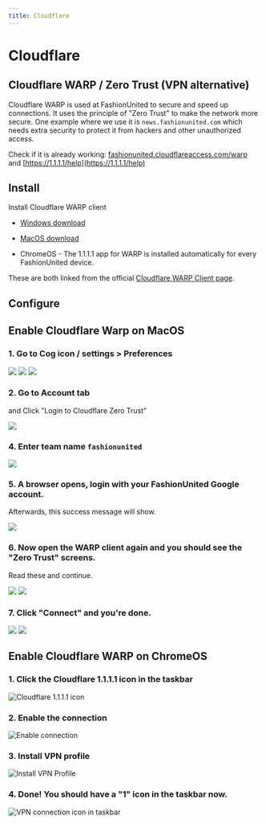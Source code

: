 ```yaml
---
title: Cloudflare
---
```



# Cloudflare

## Cloudflare WARP / Zero Trust (VPN alternative)

Cloudflare WARP is used at FashionUnited to secure and speed up connections. It uses the principle of "Zero Trust" to make the network more secure. One example where we use it is `news.fashionunited.com` which needs extra security to protect it from hackers and other unauthorized access.

Check if it is already working: [fashionunited.cloudflareaccess.com/warp](https://fashionunited.cloudflareaccess.com/warp) and [https://1.1.1.1/help](https://1.1.1.1/help)

## Install

Install Cloudflare WARP client

- [Windows download](https://install.appcenter.ms/orgs/cloudflare/apps/1.1.1.1-windows-1/distribution_groups/release)

- [MacOS download](https://install.appcenter.ms/orgs/cloudflare/apps/1.1.1.1-macos-1/distribution_groups/release)

- ChromeOS - The 1.1.1.1 app for WARP is installed automatically for every FashionUnited device.

These are both linked from the official [Cloudflare WARP Client page](https://developers.cloudflare.com/warp-client/get-started/).


## Configure

<Tabs>
  <TabItem label="MacOS">

## Enable Cloudflare Warp on MacOS

### 1. Go to Cog icon / settings > Preferences

![](https://imagedelivery.net/7czaBv4WuiSsJFxi583jUw/1cd68a2a-0e4e-4c51-8f50-a74a9a30f800/public)
![](https://imagedelivery.net/7czaBv4WuiSsJFxi583jUw/b957366f-3d62-4738-e5b1-9c0753c19700/public)
![](https://imagedelivery.net/7czaBv4WuiSsJFxi583jUw/1649d1b8-5574-4390-bbcd-a716c47d3900/public)

### 2. Go to Account tab

and Click "Login to Cloudflare Zero Trust"

![](https://imagedelivery.net/7czaBv4WuiSsJFxi583jUw/337dce57-e4c7-44c3-2b49-9bf9d3501900/public)

### 4. Enter team name `fashionunited`

![](https://imagedelivery.net/7czaBv4WuiSsJFxi583jUw/8fc9d093-430e-4fa6-5962-66cf79389a00/public)

### 5. A browser opens, login with your FashionUnited Google account.

Afterwards, this success message will show.

![](https://imagedelivery.net/7czaBv4WuiSsJFxi583jUw/fb7d2ca1-7116-4d74-654c-133ccd536100/public)

### 6. Now open the WARP client again and you should see the "Zero Trust" screens.

Read these and continue.

![](https://imagedelivery.net/7czaBv4WuiSsJFxi583jUw/bf27786b-44f9-42da-43e9-ce6412a91300/public)
![](https://imagedelivery.net/7czaBv4WuiSsJFxi583jUw/cad96fff-d960-4947-32f9-091fda988800/public)

### 7. Click "Connect" and you're done.

![](https://imagedelivery.net/7czaBv4WuiSsJFxi583jUw/eb5b86e3-c25d-436f-c48e-32bccdd52c00/public)
![](https://imagedelivery.net/7czaBv4WuiSsJFxi583jUw/16237c6e-338d-47e6-d049-f22cc5d08a00/public)


</TabItem>
  <TabItem label="ChromeOS">
  
## Enable Cloudflare WARP on ChromeOS

### 1. Click the Cloudflare 1.1.1.1 icon in the taskbar

![Cloudflare 1.1.1.1 icon](https://imagedelivery.net/7czaBv4WuiSsJFxi583jUw/7156b4b1-d5aa-42f2-7e91-ee7807c59900/public)

### 2. Enable the connection

![Enable connection](https://imagedelivery.net/7czaBv4WuiSsJFxi583jUw/ebdcc81c-53dd-47f6-2d23-25281e44e600/public)

### 3. Install VPN profile

![Install VPN Profile](https://imagedelivery.net/7czaBv4WuiSsJFxi583jUw/55c93d06-2f54-4fd6-4a8b-35d6bf463c00/public)

### 4. Done! You should have a "1" icon in the taskbar now.

![VPN connection icon in taskbar](https://imagedelivery.net/7czaBv4WuiSsJFxi583jUw/42512e90-4a2b-474d-6c6a-d3d86ee79b00/public)  
  
  </TabItem>
</Tabs>


